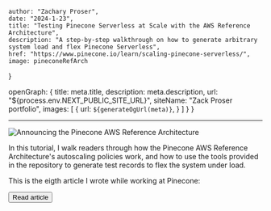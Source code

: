 

    author: "Zachary Proser", 
    date: "2024-1-23",
    title: "Testing Pinecone Serverless at Scale with the AWS Reference Architecture", 
    description: "A step-by-step walkthrough on how to generate arbitrary system load and flex Pinecone Serverless",
    href: "https://www.pinecone.io/learn/scaling-pinecone-serverless/",
    image: pineconeRefArch
}

  openGraph: {
    title: meta.title,
    description: meta.description,
    url: "${process.env.NEXT_PUBLIC_SITE_URL}", 
    siteName: "Zack Proser portfolio",
    images: [
      {
        url: `${generateOgUrl(meta)}`,
      }
    ]
  }
}


--- 

<Image src={meta.image} alt="Announcing the Pinecone AWS Reference Architecture"/>

In this tutorial, I walk readers through how the Pinecone AWS Reference Architecture's autoscaling policies work, and how to 
use the tools provided in the repository to generate test records to flex the system under load. 

This is the eigth article I wrote while working at Pinecone: 

<Button href={meta.href}>Read article</Button>


